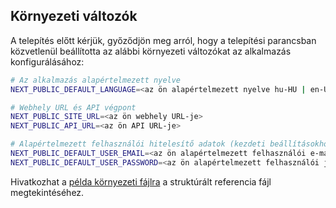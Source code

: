 ## Környezeti változók

A telepítés előtt kérjük, győződjön meg arról, hogy a telepítési parancsban közvetlenül beállította az alábbi környezeti változókat az alkalmazás konfigurálásához:

```bash
# Az alkalmazás alapértelmezett nyelve
NEXT_PUBLIC_DEFAULT_LANGUAGE=<az ön alapértelmezett nyelve hu-HU | en-US>

# Webhely URL és API végpont
NEXT_PUBLIC_SITE_URL=<az ön webhely URL-je>
NEXT_PUBLIC_API_URL=<az ön API URL-je>

# Alapértelmezett felhasználói hitelesítő adatok (kezdeti beállításokhoz vagy tesztelési célokra)
NEXT_PUBLIC_DEFAULT_USER_EMAIL=<az ön alapértelmezett felhasználói e-mail címe>
NEXT_PUBLIC_DEFAULT_USER_PASSWORD=<az ön alapértelmezett felhasználói jelszava>
```

Hivatkozhat a [példa környezeti fájlra](https://github.com/perfect-panel/ppanel-web/blob/main/apps/user/.env.template) a struktúrált referencia fájl megtekintéséhez.



<Giscus />
